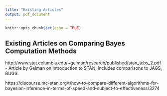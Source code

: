 ```yaml
---
title: "Existing Articles"
output: pdf_document
---
```


```r
knitr::opts_chunk$set(echo = TRUE)
```

## Existing Articles on Comparing Bayes Computation Methods

http://www.stat.columbia.edu/~gelman/research/published/stan_jebs_2.pdf - Article by Gelman on Introduction to STAN, includes comparisons to JAGS, BUGS.

https://discourse.mc-stan.org/t/how-to-compare-different-algorithms-for-bayesian-inference-in-terms-of-speed-and-subject-to-effectiveness/3274

